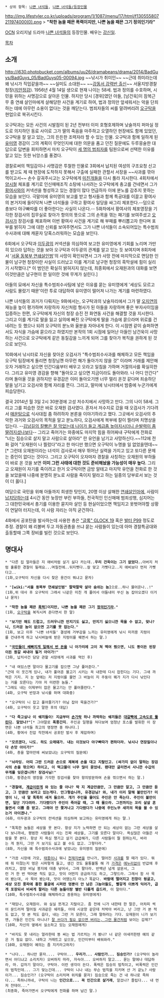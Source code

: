  * 상위 항목: [[나쁜 녀석들]], [[나쁜 녀석들/등장인물]]

http://img.lifestyler.co.kr/uploads/program/1/1087/menu/17/html/f130555807211974000(0).png
> '''"착한 놈을 패믄 폭력이지만, 나쁜 놈을 패믄 그기 정의인기라"'''

[[OCN]] 오리지널 드라마 [[나쁜 녀석들]]의 등장인물. 배우는 [[강신일]].

[[목차]]

== 소개 ==
http://i630.photobucket.com/albums/uu26/dramabeans/drama/2014/BadGuys/BadGuys_05/BadGuys05-00094.jpg
~~낚시가 취미인~~ ~~근데 취미라는데 왜 낚시가 직업같을까~~ ~~실미도 소대원~~ ~~[[공공의 적|강동서 강력반 출신]]~~
서울지방경찰청장([[치안정감]]). 1956년 4월 14일 생으로 현재 나이는 58세. 법과 정의를 수호하며, 시민을 위하는 사명감으로 살아온 인물. 하지만 당시 [경위]였던 아들, [남건욱]이 잠복근무 중 연쇄 살인마에게 살해당한 사건을 계기로 하여, 법과 정의만 앞세워서는 악을 단죄하는 데에 아무런 소용이 없다는 것을 깨닫는다. 범죄자들의 씨를 말려버리려 [[오구탁]]을 현업으로 복귀시킨다.

오구탁과는 모든 사건의 시발점이 된 2년 전부터 이미 호형호제하며 낮술까지 퍼마실 정도로 의지하던 동료 사이로 그가 딸의 죽음을 마주하고 오열하던 현장에도 함께 있었던, 오구탁을 잘 알고 있는, 그의 든든한 조력자라 할 수 있는 인물. 오구탁과 함께 일하게 된 [[유미영]] 경감이 그의 계획이 무엇인지에 대한 의문을 품고 던진 질문에도 두루뭉술한 대답으로 답변을 회피하면서 마치 오구탁이 [[박웅철|세 명]][[정태수|의 범]][[이정문|죄자]]를 팀원으로써 선택한 이유를 알고 있는 듯한 뉘앙스를 풍겼다. 

경찰로써의 책임감이나 사명감은 투철한 인물로 3회에서 납치된 여성의 구조요청 신고를 받고도 제 때 현장에 도착하지 못해서 구출에 실패한 관할서 서장을 ~~사과를 깎아 먹이고서~~ 손수 갈궈주시고는 오구탁에게 [[미친개]]들을 다시 풀라 지시한다. 4회차에서 [[양시철]] 체포를 계기로 인신매매조직 소탕에 나서려는 오구탁에게 충고를 건네면서 그가 [[황여사]]와의 커넥션을 형성하고 있는 경찰이 많다 언급하자 이에 분노를 감추지 못하는 모습을 보인다. 극말미에 유미영의 보고를 받고 형사들과 함께 특공대를 이끌고 황여사의 본거지에 들이닥쳐 나쁜 녀석들을 구하고 황여사 일당을 싸그리 체포한다.--덤으로 총보다 야구빠따를 더 좋아한다는 사실이 나온다.-- 5화차에서 황여사의 체포영장을 기각한 장검사의 집무실로 찾아가 항의의 뜻으로 그의 손목을 꺾는 패기를 보여주셨고 [[오재원(나쁜 녀석들)|오검사]]가 장검사를 체포하며 이번 황여사 사건을 계기로 해 부패를 뿌리뽑고자 한다며 포부를 밝히자 그에 대한 신뢰를 보여주면서도 그가 나쁜 녀석들이 소속되어있는 특수범죄수사과에 대해 캐묻자 당혹스러워하는 모습을 보인다.

6회에서 오구탁과 [[이두광]]의 커넥션을 의심하여 보고한 유미영에게 기회를 노리며 가만히 있으라 답하는 것을 보아 오구탁과 이두광의 관계를 알고 있는 듯 보여지며 8회차에서 '[[서울 동북부 연쇄살인범]]'의 사망이 확인되면서 그가 사망 전에 마지막으로 면담한 인물이 남구현 청장이란 사실이 드러났고 이를 계기로 남구현 청장의 흑막설에 힘이 실리기 시작했다.[* 이 범인은 확실히 밝혀지지 않는데, 최종회에서 오재원과의 대화를 보면 이것만큼은 남구현이 한 일이란 것에 무게가 실린다.] 

아들의 묘에서 자신을 특수범죄수사팀에 넣은 이유를 묻는 유미영에게 '세상도 모르고 사람도 몰랐기 때문'이란 투로 대답하여 유미영이 떨어져 나가는 계기를 마련하였다. 

나쁜 녀석들의 과거가 다뤄지는 9화에서는, 오구탁과의 낮술자리에서 그가 딸 [[오지연]]의 재능을 높이 평가하며 자랑하자 자신처럼 형사가 된 아들을 자랑하며 좋은 부자사이임을 입증하는 한편, 오구탁에게 자신의 청장 승진 전 화연동 사건을 해결할 것을 지시한다. 그리고 이를 계기로 딸을 잃고 실의에 빠진 오구탁에게 딸을 가슴에 묻으라며 위로를 건네려는 듯 했으나 되려 오구탁의 분노와 울분을 자아내게 한다. 이 시점엔 같이 슬퍼하면서도 자식을 가슴에 묻으라고 하였지만 본작의 1회 시점에 일어난 아들인 남건욱이 사망하는 사건으로 오구탁에게 같은 동질감을 느끼게 되어 그를 찾아가 복직을 권하게 된 것으로 보인다.

10화에서 낚시터로 자신을 찾아온 오검사가 "특수범죄수사과를 해체하고 모든 책임을 오구탁 팀장에게 돌리면 청장님껜 아무런 해가 돌아가지 않을 것" 이라며 거래를 제안해오자 거래하고 싶으면 인간다움부터 배우고 오라고 일침을 가하며 거절의사를 확실히한다. 그리고 유미영 경감을 향해 "돌아오고 싶으면 지금이라도 돌아와라. 나 어디 안간다" 라며 돌아올 것을 권하지만 유경감은 이미 돌아오기엔 너무 멀리 온것 같다며 죄송하단 말을 남기고 오검사와 함께 자리를 뜬다. 그리고, 말미에 낚시터에서 밤중에 누군가에게 피습당한다.

결국 2014년 월 3일 2시 30분경에 고성 저수지에서 사망하고 만다. 그의 나이 58세. 그리고 그를 피습한 것은 바로 오재원 검사였다. 혼자서 저수지로 갔을 때 오검사가 기다려서 [[매운탕]]으로 식사대접 좀 하려하자 본론을 이야기하라고 했다. 그곳에서 오검사의 추악한 과거와 오검사의 목적을 알고 분노하다, 오검사에게 복부에 칼이 찔리며 치명상을 입는다. --[[강철중: 공공의 적 1-1|김남길의 칼빵은 잘 막았는데 나이가 들고 계급좀 높아지시더니 순발력이 좀 딸려지셨나보다]]-- 그리고 죽어가는 와중에도 마지막 힘을 쥐어짜내 구탁에게 전화로 "너는 짐승으로 살지 말고 사람으로 살아라" 란 유언을 남기고 사망하신다.~~112에 전화 걸어 "오재원이 나 찔렀다"라고 한 마디만 했으면 오구탁이 누명쓸 일 없었을텐데~~[* 그런데 오재원이라는 녀석이 검사로서 매우 뛰어난 실력을 가지고 있고 또다른 문제는 증인이 없다는 것이다. 그리고 오구탁이 오자마자 경찰을 사칭하는 오재원의 부하들이 바로 온 것을 보면 '''이미 그런 사태에 대한 것도 준비해놨을 가능성이 매우 높다.''' 그리고 오재원이 자기를 죽이려고 한거 오구탁이면 금방 알테고 마지막 유언을 전화로 한 것을 보았을때 나중에 분명히 분노로 사람을 죽이지 말라고 하는 일종의 당부로서 보는 것이 더 옳다.]

여담으로 국민을 위해 아들까지 희생한 탓인지, 20명 이상 살해한 [[연쇄살인마]]에, 사람이 [[납치]]당하는데 4시간 동안 늦장만 부린 부하들, 전국적인 인신매매 범죄성행, 심지어는 그 대한민국에서 총기를 이용한 묻지마 살인 등 현실이었으면 책임지고 옷벗어야할 상황이 연달아 터지는데, 이 사람 자리는 아직 굳건하다.

4화에서 공포탄을 발사하는데 사용한 총은 [["글록" GLOCK 19]] 혹은 [[발터 P99]] 정도로 추정. 경찰이 왜 리볼버 두고 자동권총을 쓰냐 묻는 사람들이 있는데 아마 경찰특공대와 출동할때 그쪽 장비를 빌린 것으로 보인다.


== 명대사 ==
 
 * "다른 집 얼라들은 지 애비처럼 살기 싫다 카는데..'''우리 건욱이는 그기 없었다..'''아버지 처럼 훌륭한 경찰이 될래요...며칠전에..뒤지삣다..칼 맞고 가삣다고..지 애비보다 먼저 가삣다고..
 (1화,오구탁이 자신을 다시 찾은 용건이 뭐냐고 묻자)

 * "'''[wiki:"서울 동북부 연쇄살인범" 팔딱팔딱 살아 숨쉬는 놈]'''으로..하나 물어온나..!"
 (1화,위 대사 후 오구탁이 그래서 나같은 미친 개 풀어서 아들내미 쑤신 놈 잡아오겠다 이거냐 묻자)
 

 * '''"착한 놈을 패믄 [[폭력]]]이지만, 나쁜 놈을 패믄 그기 [[정의]]인기라."'''
 (1화, [[오구탁]]을 복직시켜 준다면서 한 말)

 * '''"보기만 해도 드럽고, 드러우니깐 만지기도 싫고, 만지기 싫으니깐 묵을 수 없고, 맞나? 니, 드러운 놈이 없으면 고기를 못 잡는다."'''
 (1화, 보고 이후 '나쁜 녀석들' 결성에 거부감을 느끼는 유미영에게 낚시 미끼용 지렁이를 건내주게 하고 낚시바늘에 받은 지렁이를 꿰면서 하는 말.) 

 * '''"[[세금|국민들이 쌔빠지게 일해서 번 돈]]을 니 아가리에 고이 쳐 멕여 줬으면, 니도 똥이든 된장이든 뭔갈 싸내야 될거 아이가!"'''
 (3화, 납치사건 담당 관할 서장에게 사과를 먹인 후)

 * "내 여있스면 말이다 물고기를 잡으면 그냥 풀어준다." 
 "근데 이 웃긴게 있나, 내가 풀어준 물고기 시키는 꼭 내한테 다시 잡힌다는 기다. 그새 까먹은 기지. 지 눈 앞에는 저 지렁이를 물먼 그 바늘이 지 주둥이 꿰가 지가 다시 낚인다는 거를 모른다는 기야 저 미련한 놈들." 
 "그래도 내는 이제부터 잡은 물고기는 안 풀어줄란다." 
 (4화, 오구탁 반장과 낚시를 하며 대화중)

 * "오구탁이 니 잡고 풀어줄기가? 아님 잡아 묵을건가?"
 (4화, 오구탁이 웃고 말한 후의 대답)

 * '''"다 죽고싶나 이 쉐끼들이! 지금부터 [[손가락]] 하나 까딱하는 쉐끼들은 [[헤드샷|대갈빡에 고속도로 뚫린다]]. 알았나?"'''[* 그야말로 '''폭풍간지'''. 주인공 일행을 쳐다보며 엄청난 포스를 발휘한 이 장면은 나쁜 녀석들 최고의 명장면 중 하나다.]
 (4화, 황여사 진압 작전에서 공포탄 발사 후 제압하며)

 * '''"모르겠다, 나도. 하도 오래돼가. 내는 이것보다 야구빠따가 편하더라. 낚시나 연장질이나 다 손맛 아이가?"'''
 (4화, 총을 얼마만에 써보았냐는 오구탁의 질문에)

 * '''"놔라잉. 어띠 그딴 드러운 손으로 제복에 손을 대고 지랄인고. (싸가지 없이 말하는 장검사의 손을 꺾으며) 하이고, 이 떡고물이 너무 많이 묻었네. 팬대만 굴리면서 사니깐 수갑의 무게를 잊은겝니까? 장검사님!"'''
 (5화, 황경순의 영장을 기각한 장검사를 찾아 항의방문하여 손을 꺾으면서 하는 말.)

 * '''"경찰에, [[계급]]이란게 와 있는 줄 아나? 딱 지 계급만큼만, 그 만큼만 알고, 그 만큼만 듣고, 그 만큼만 보라고 있는게다. 안그렇습니까, 유경감님? 와, 내가 이리 말해 불만인가? 미영이 니, 내 말 똑똑히 새겨 들으라. 개가 주인을 물어도 주인은 안 죽는다. 주인이 불만이면, 일단 기다려라. 기다렸다가 주인이 죽어갈 때, 그 때 물으라. 그전까지는 꼬리 살살 흔들면서 이쁨 좀 받고. 그래야 안 쫓겨나고 기다렸다가 나중에 주인노무 새끼의 목을 물 수 있는거 아이겠나."'''
 (6화, 이두광과 오구탁의 컨넥션을 의심하며 보고하는 유미영에게 하는 말.)

 * "똑똑한 놈들은 세상을 못 본다. 항상 지가 노력하면 안 되는 세상이 없는 그런 세상을 살다 보니까네, 평범한 사람들이 사는 진짜 세상을, 그기를 모른다 말이다. 욕심많은 아들은 사람을 못 본다. 항상 지 욕심 챙기고 살기 급급해가, 다른 사람들이 뭘 원하는지, 바라는 게 뭔지, 그딴 거 보기도 싫고 볼 수도 없고. 그렇더라."
 (8화, 자신을 왜 특수범죄수사과에 넣었냐는 유미영의 질문에)

 * "가끔 시장에 가모, [[태풍]]이니 뭐니 [[천재지변]]을 만나가, 떨어진 [[사과]]를 팔 때가 있다. 뭐에 줘 터졌는지 멍은 시퍼렇게 들고, 생긴 것도 울퉁불퉁 해 가 [[가격]]은 [[에누리]]없이 반값에 후려치고, 깜장 비닐 봉지에 대충 넣어서, 그래 팔더라. 반백년 넘게 살문서, 그런 거 한 번 먹어본 적도 없고, 맛이 어떤지 궁금하기도 하고, 그렇드라. 그래서 함 사 묵어 봤는데, 사 묵어 봤는데, 맛이 어땠는지 아노? 똑같다. '''바람에 떨어지고 진창이 뒹굴고, 세상 모진 풍파에 흉한 몰골에 시퍼런 멍뿐이 안 남은 그놈아들도, 빨갛게 이쁘게 익어가, 곱게 포장되서 비싸게 팔리는 다른 놈들이랑 별반 다를게 읍드라''', 이 말이다."
 (10화, 특수범죄수사과를 해체하라고 종용하는 유미영에게)

 * "재밌나, 오재원이. 와 실실 쪼개고 지랄이고. 좀 전에 니가 내한테 한 말은, 어차피 썩어 문드러져 떨어질 사과같은 쉐끼들, 어데 시궁창 같은데 처박아 버리고, 난 그딴 거 본 적도 없고, 맛 본 적도 읍다, 내는 그런 거 모른다, 그래 말하라는 기다. 오재원이 니가 보기엔, 가들은 인간도 아니나? [[소모품|잘 쓰다가 필요 없으면 버리는, 그런 물건]]처럼 보이는 갑제?"
 (10화, 자신의 옆에서 실소하고 있는 오재원에게)

 * "바지도 못 내리는 얼라한테 똥 싸는 법 가르치는 거 봤나? 너 같은 아새끼한텐 예의 같은 거 필요 없다. 내하고 거래트고 싶으모, 인간미부터 배워와라."
 (10화, 오재원이 예의는 좀 지키라고하자)

 * "나다... 하나만 묻자.... 구탁아... '''우리가... 사람인가... 짐승인가?''' (오구탁이 놀라면서 어디냐고 소리치자) 오버하지 마라, 자슥아... 오버하지 말고... 묻는 말에나 대답하라, 마. 갑자기 말이다, 구탁아. 이런 생각이 든다. 폭력은 짐승의 법칙이고, 비폭력은 인간의 법칙인데... 그기 맞는긴데... 구탁이 니나 내는 무슨 법칙을 지키며 산 거 같노? 사람이가... 짐승인가? (오구탁이 소리치며 위치를 묻자) 짐승으로 죽는 건 내 하나로 족하다... 족하니까네, 구탁이 니는 '''인간으로... 꼭 인간으로 살거래''', 알겄나? 졸립다... 내 먼저 잔데이..."
 (최종화, 죽어가면서 오구탁에게 전화를 하며 남긴 말.)
